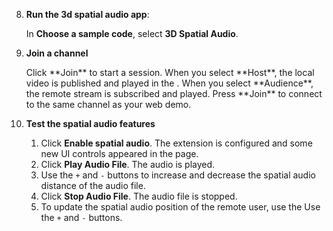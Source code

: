 
<PlatformWrapper platform="react-js">

<TestHeader />

8. **Run the 3d spatial audio app**:

    In **Choose a sample code**, select **3D Spatial Audio**.

1. **Join a channel**

    <ProductWrapper product="interactive-live-streaming, broadcast-streaming">
    Click **Join** to start a session. When you select **Host**, the local video is published and played in the <Vpl k="CLIENT" />. When you select **Audience**, the remote stream is subscribed and played.
    </ProductWrapper>

    <ProductWrapper notAllowed="interactive-live-streaming">
    Press **Join** to connect to the same channel as your web demo.
    </ProductWrapper>

1. **Test the spatial audio features**

    1. Click **Enable spatial audio**. The extension is configured and some new UI controls appeared in the page.
    2. Click **Play Audio File**. The audio is played.
    3. Use the `+` and `-` buttons to increase and decrease the spatial audio distance of the audio file.
    4. Click **Stop Audio File**. The audio file is stopped.
    5. To update the spatial audio position of the remote user, use the Use the `+` and `-` buttons.

</PlatformWrapper>

